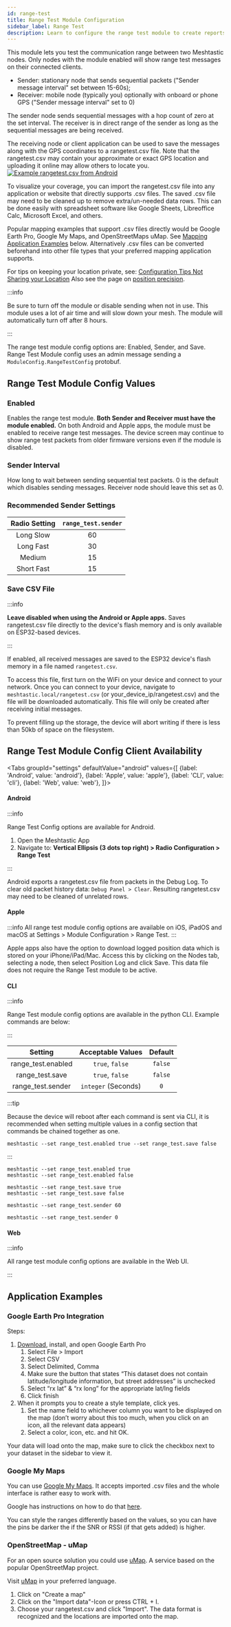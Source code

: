 ```yaml
---
id: range-test
title: Range Test Module Configuration
sidebar_label: Range Test
description: Learn to configure the range test module to create reports, maps, and more.
---
```



This module lets you test the communication range between two Meshtastic nodes. Only nodes with the module enabled will show range test messages on their connected clients.

- Sender: stationary node that sends sequential packets ("Sender message interval" set between 15-60s);
- Receiver: mobile node (typically you) optionally with onboard or phone GPS ("Sender message interval" set to 0)

The sender node sends sequential messages with a hop count of zero at the set interval. The receiver is in direct range of the sender as long as the sequential messages are being received.

The receiving node or client application can be used to save the messages along with the GPS coordinates to a rangetest.csv file. Note that the rangetest.csv may contain your approximate or exact GPS location and uploading it online may allow others to locate you.
[![Example rangetest.csv from Android](/img/android/android-rangetest-csv.webp)](/img/android/android-rangetest-csv.webp)

To visualize your coverage, you can import the rangetest.csv file into any application or website that directly supports .csv files. The saved .csv file may need to be cleaned up to remove extra/un-needed data rows.  This can be done easily with spreadsheet software like Google Sheets, Libreoffice Calc, Microsoft Excel, and others.

Popular mapping examples that support .csv files directly would be Google Earth Pro, Google My Maps, and OpenStreetMaps uMap. See [Mapping Application Examples](https://meshtastic.org/docs/configuration/module/range-test/#application-examples) below. Alternatively .csv files can be converted beforehand into other file types that your preferred mapping application supports.

For tips on keeping your location private, see: [Configuration Tips Not Sharing your Location](/docs/configuration/tips/#not-sharing-your-location)  Also see the page on [position precision](/docs/configuration/radio/channels/#position-precision).


:::info

Be sure to turn off the module or disable sending when not in use. This module uses a lot of air time and will slow down your mesh. The module will automatically turn off after 8 hours.

:::

The range test module config options are: Enabled, Sender, and Save. Range Test Module config uses an admin message sending a `ModuleConfig.RangeTestConfig` protobuf.

## Range Test Module Config Values

### Enabled

Enables the range test module. **Both Sender and Receiver must have the module enabled.** On both Android and Apple apps, the module must be enabled to receive range test messages. The device screen may continue to show range test packets from older firmware versions even if the module is disabled.

### Sender Interval

How long to wait between sending sequential test packets. 0 is the default which disables sending messages. Receiver node should leave this set as 0.

### Recommended Sender Settings

| Radio Setting | `range_test.sender` |
| :-----------: | :-----------------: |
|   Long Slow   |         60          |
|   Long Fast   |         30          |
|    Medium     |         15          |
|  Short Fast   |         15          |

### Save CSV File

:::info

**Leave disabled when using the Android or Apple apps.** Saves rangetest.csv file directly to the device's flash memory and is only available on ESP32-based devices.

:::

If enabled, all received messages are saved to the ESP32 device's flash memory in a file named `rangetest.csv`.

To access this file, first turn on the WiFi on your device and connect to your network. Once you can connect to your device, navigate to `meshtastic.local/rangetest.csv` (or your_device_ip/rangetest.csv) and the file will be downloaded automatically. This file will only be created after receiving initial messages.

To prevent filling up the storage, the device will abort writing if there is less than 50kb of space on the filesystem.


## Range Test Module Config Client Availability

<Tabs
groupId="settings"
defaultValue="android"
values={[
{label: 'Android', value: 'android'},
{label: 'Apple', value: 'apple'},
{label: 'CLI', value: 'cli'},
{label: 'Web', value: 'web'},
]}>
<TabItem value="android">

#### Android

:::info

Range Test Config options are available for Android.

1. Open the Meshtastic App
2. Navigate to: **Vertical Ellipsis (3 dots top right) > Radio Configuration > Range Test**

:::

Android exports a rangetest.csv file from packets in the Debug Log. To clear old packet history data: `Debug Panel > Clear`. Resulting rangetest.csv may need to be cleaned of unrelated rows.

</TabItem>
<TabItem value="apple">

#### Apple

:::info
All range test module config options are available on iOS, iPadOS and macOS at Settings > Module Configuration > Range Test.
:::

Apple apps also have the option to download logged position data which is stored on your iPhone/iPad/Mac.  Access this by clicking on the Nodes tab, selecting a node, then select Position Log and click Save.  This data file does not require the Range Test module to be active.

</TabItem>
<TabItem value="cli">

#### CLI

:::info

Range Test module config options are available in the python CLI. Example commands are below:

:::

|      Setting       |  Acceptable Values  | Default |
| :----------------: | :-----------------: | :-----: |
| range_test.enabled |   `true`, `false`   | `false` |
|  range_test.save   |   `true`, `false`   | `false` |
| range_test.sender  | `integer` (Seconds) |   `0`   |

:::tip

Because the device will reboot after each command is sent via CLI, it is recommended when setting multiple values in a config section that commands be chained together as one.

```shell title="Example:"
meshtastic --set range_test.enabled true --set range_test.save false
```

:::

```shell title="Enable / Disable the range test"
meshtastic --set range_test.enabled true
meshtastic --set range_test.enabled false
```

```shell title="Enable / Disable range test save"
meshtastic --set range_test.save true
meshtastic --set range_test.save false
```

```shell title="Enable range test sender (send every 60 seconds)"
meshtastic --set range_test.sender 60
```

```shell title="Disable range test sender"
meshtastic --set range_test.sender 0
```

</TabItem>
<TabItem value="web">

#### Web

:::info

All range test module config options are available in the Web UI.

:::

</TabItem>
</Tabs>


## Application Examples

### Google Earth Pro Integration

Steps:

1. [Download](https://www.google.com/earth/versions/#download-pro), install, and open Google Earth Pro
   1. Select File > Import
   2. Select CSV
   3. Select Delimited, Comma
   4. Make sure the button that states “This dataset does not contain latitude/longitude information, but street addresses” is unchecked
   5. Select “rx lat” & “rx long” for the appropriate lat/lng fields
   6. Click finish
2. When it prompts you to create a style template, click yes.
   1. Set the name field to whichever column you want to be displayed on the map (don’t worry about this too much, when you click on an icon, all the relevant data appears)
   2. Select a color, icon, etc. and hit OK.

Your data will load onto the map, make sure to click the checkbox next to your dataset in the sidebar to view it.

### Google My Maps

You can use [Google My Maps](http://mymaps.google.com). It accepts imported .csv files and the whole interface is rather easy to work with.

Google has instructions on how to do that [here](https://support.google.com/mymaps/answer/3024836?co=GENIE.Platform%3DDesktop&hl=en#zippy=%2Cstep-prepare-your-info%2Cstep-import-info-into-the-map).

You can style the ranges differently based on the values, so you can have the pins be darker the if the SNR or RSSI (if that gets added) is higher.

### OpenStreetMap - uMap

For an open source solution you could use [uMap](https://umap.openstreetmap.de/en/). A service based on the popular OpenStreetMap project.

Visit [uMap](https://umap.openstreetmap.de/en/) in your preferred language. 
1. Click on "Create a map"
2. Click on the "Import data"-Icon or press CTRL + I.
3. Choose your rangetest.csv and click "Import". The data format is recognized and the locations are imported onto the map.
